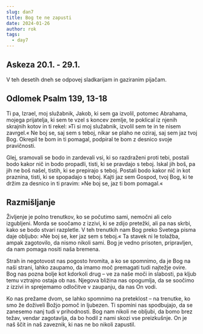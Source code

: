 ```yaml
---
slug: dan7
title: Bog te ne zapusti
date: 2024-01-26
author: rok
tags:
  - day7
---
```


## Askeza 20.1. - 29.1.

V teh desetih dneh se odpovej sladkarijam in gaziranim pijačam.

## Odlomek Psalm 139, 13-18

Ti pa, Izrael, moj služabnik,
Jakob, ki sem ga izvolil,
potomec Abrahama, mojega prijatelja,
ki sem te vzel s koncev zemlje,
te poklical iz njenih skrajnih kotov
in ti rekel: »Ti si moj služabnik,
izvolil sem te in te nisem zavrgel.«
Ne boj se, saj sem s teboj,
nikar se plaho ne oziraj,
saj sem jaz tvoj Bog.
Okrepil te bom in ti pomagal,
podpiral te bom z desnico svoje pravičnosti.

Glej, sramovali se bodo in zardevali
vsi, ki so razdraženi proti tebi,
postali bodo kakor nič in bodo propadli,
tisti, ki se pravdajo s teboj.
Iskal jih boš, pa jih ne boš našel,
tistih, ki se prepirajo s teboj.
Postali bodo kakor nič in kot praznina,
tisti, ki se spopadajo s teboj.
Kajti jaz sem Gospod, tvoj Bog,
ki te držim za desnico
in ti pravim: »Ne boj se,
jaz ti bom pomagal.«

## Razmišljanje

Življenje je polno trenutkov, ko se počutimo sami, nemočni ali celo izgubljeni. Morda se soočamo z izzivi, ki se zdijo pretežki, ali pa nas skrbi, kako se bodo stvari razpletle. V teh trenutkih nam Bog preko Svetega pisma daje obljubo: »Ne boj se, ker jaz sem s teboj.« Ta stavek ni le tolažba, ampak zagotovilo, da nismo nikoli sami. Bog je vedno prisoten, pripravljen, da nam pomaga nositi naša bremena.

Strah in negotovost nas pogosto hromita, a ko se spomnimo, da je Bog na naši strani, lahko zaupamo, da imamo moč premagati tudi najtežje ovire. Bog nas pozna bolje kot kdorkoli drug – ve za naše moči in slabosti, pa kljub temu vztrajno ostaja ob nas. Njegova bližina nas opogumlja, da se soočimo z izzivi in sprejemamo odločitve v zaupanju, da nas On vodi.

Ko nas prežame dvom, se lahko spomnimo na preteklost – na trenutke, ko smo že doživeli Božjo pomoč in ljubezen. Ti spomini nas spodbujajo, da se zanesemo nanj tudi v prihodnosti. Bog nam nikoli ne obljubi, da bomo brez težav, vendar zagotavlja, da bo hodil z nami skozi vse preizkušnje. On je naš ščit in naš zaveznik, ki nas ne bo nikoli zapustil.
